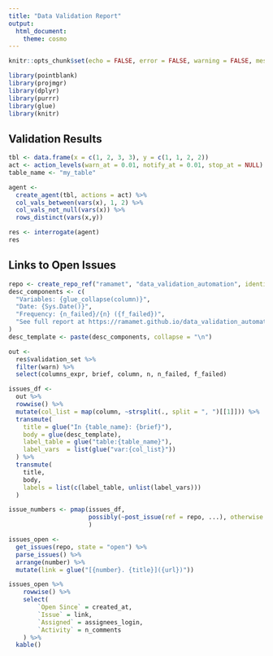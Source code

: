 ```yaml
---
title: "Data Validation Report"
output: 
  html_document:
    theme: cosmo
---
```


```r
knitr::opts_chunk$set(echo = FALSE, error = FALSE, warning = FALSE, message = FALSE)
```

```r
library(pointblank)
library(projmgr)
library(dplyr)
library(purrr)
library(glue)
library(knitr)
```

## Validation Results

```r
tbl <- data.frame(x = c(1, 2, 3, 3), y = c(1, 1, 2, 2))
act <- action_levels(warn_at = 0.01, notify_at = 0.01, stop_at = NULL)
table_name <- "my_table"

agent <-
  create_agent(tbl, actions = act) %>%
  col_vals_between(vars(x), 1, 2) %>%
  col_vals_not_null(vars(x)) %>%
  rows_distinct(vars(x,y))

res <- interrogate(agent)
res
```

## Links to Open Issues

```r
repo <- create_repo_ref("ramamet", "data_validation_automation", identifier = "GITHUB_PAT")
desc_components <- c(
  "Variables: {glue_collapse(column)}",
  "Date: {Sys.Date()}",
  "Frequency: {n_failed}/{n} ({f_failed})",
  "See full report at https://ramamet.github.io/data_validation_automation/"
)
desc_template <- paste(desc_components, collapse = "\n")

out <- 
  res$validation_set %>%
  filter(warn) %>%
  select(columns_expr, brief, column, n, n_failed, f_failed) 

issues_df <-
  out %>%
  rowwise() %>%
  mutate(col_list = map(column, ~strsplit(., split = ", ")[[1]])) %>%
  transmute(
    title = glue("In {table_name}: {brief}"),
    body = glue(desc_template),
    label_table = glue("table:{table_name}"),
    label_vars  = list(glue("var:{col_list}"))
  ) %>%
  transmute(
    title,
    body,
    labels = list(c(label_table, unlist(label_vars)))
  )

issue_numbers <- pmap(issues_df, 
                      possibly(~post_issue(ref = repo, ...), otherwise = "")
                      )
```

```r
issues_open <- 
  get_issues(repo, state = "open") %>%
  parse_issues() %>%
  arrange(number) %>%
  mutate(link = glue("[{number}. {title}]({url})"))

issues_open %>%
    rowwise() %>%
    select(
        `Open Since` = created_at,
        `Issue` = link,
        `Assigned` = assignees_login,
        `Activity` = n_comments
    ) %>%
  kable()
```


